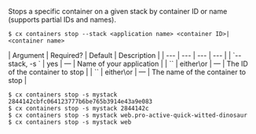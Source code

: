 Stops a specific container on a given stack by container ID or name (supports partial IDs and names).

<Tabs >
<Tab label="Usage">

```shell
$ cx containers stop --stack <application name> <container ID>|<container name>
```
</Tab>
    
<Tab label="arguments">
| Argument | Required? | Default | Description |
|  ---  |  ---  |  ---  |  ---  |
| `--stack, -s <application name>` | yes | — | Name of your application |
| `<container ID>` | either\or | — | The ID of the container to stop |
| `<container name>` | either\or | — | The name of the container to stop |
</Tab>
<Tab label="examples">

```shell
$ cx containers stop -s mystack 2844142cbfc064123777b6be765b3914e43a9e083
$ cx containers stop -s mystack 2844142c
$ cx containers stop -s mystack web.pro-active-quick-witted-dinosaur
$ cx containers stop -s mystack web
```

</Tab>
</Tabs>
